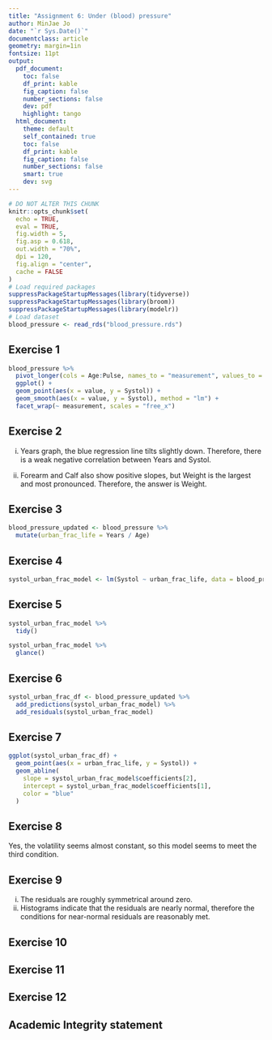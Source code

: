 ```yaml
---
title: "Assignment 6: Under (blood) pressure"
author: MinJae Jo
date: "`r Sys.Date()`"
documentclass: article
geometry: margin=1in
fontsize: 11pt
output:
  pdf_document:
    toc: false
    df_print: kable
    fig_caption: false
    number_sections: false
    dev: pdf
    highlight: tango
  html_document:
    theme: default
    self_contained: true
    toc: false
    df_print: kable
    fig_caption: false
    number_sections: false
    smart: true
    dev: svg
---
```


```r
# DO NOT ALTER THIS CHUNK
knitr::opts_chunk$set(
  echo = TRUE,
  eval = TRUE,
  fig.width = 5,
  fig.asp = 0.618,
  out.width = "70%",
  dpi = 120,
  fig.align = "center",
  cache = FALSE
)
# Load required packages
suppressPackageStartupMessages(library(tidyverse))
suppressPackageStartupMessages(library(broom))
suppressPackageStartupMessages(library(modelr))
# Load dataset
blood_pressure <- read_rds("blood_pressure.rds")
```

## Exercise 1
```r
blood_pressure %>%
  pivot_longer(cols = Age:Pulse, names_to = "measurement", values_to = "value") %>%
  ggplot() +
  geom_point(aes(x = value, y = Systol)) +
  geom_smooth(aes(x = value, y = Systol), method = "lm") +
  facet_wrap(~ measurement, scales = "free_x")
```


## Exercise 2

i) Years graph, the blue regression line tilts slightly down. Therefore, there is a weak negative correlation between Years and Systol.

ii) Forearm and Calf also show positive slopes, but Weight is the largest and most pronounced. Therefore, the answer is Weight.

## Exercise 3

```r
blood_pressure_updated <- blood_pressure %>%
  mutate(urban_frac_life = Years / Age)
```


## Exercise 4
```r
systol_urban_frac_model <- lm(Systol ~ urban_frac_life, data = blood_pressure_updated)
```


## Exercise 5
```r
systol_urban_frac_model %>%
  tidy()

systol_urban_frac_model %>%
  glance()
```


## Exercise 6
```r
systol_urban_frac_df <- blood_pressure_updated %>%
  add_predictions(systol_urban_frac_model) %>%
  add_residuals(systol_urban_frac_model)
```


## Exercise 7
```r
ggplot(systol_urban_frac_df) +
  geom_point(aes(x = urban_frac_life, y = Systol)) +
  geom_abline(
    slope = systol_urban_frac_model$coefficients[2],
    intercept = systol_urban_frac_model$coefficients[1],
    color = "blue"
  )
```


## Exercise 8

Yes, the volatility seems almost constant, so this model seems to meet the third condition.


## Exercise 9

i) The residuals are roughly symmetrical around zero.
ii) Histograms indicate that the residuals are nearly normal, therefore the conditions for near-normal residuals are reasonably met.


## Exercise 10




## Exercise 11




## Exercise 12



## Academic Integrity statement